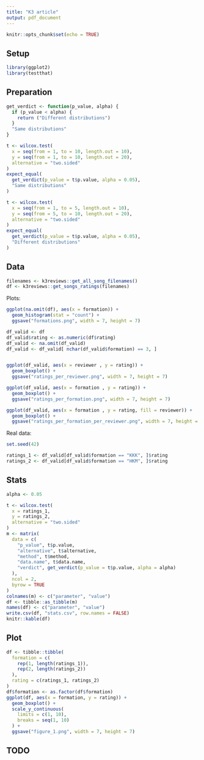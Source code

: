 ```yaml
---
title: "K3 article"
output: pdf_document
---
```


```r
knitr::opts_chunk$set(echo = TRUE)
```

## Setup

```r
library(ggplot2)
library(testthat)
```

## Preparation

```r
get_verdict <- function(p_value, alpha) {
  if (p_value < alpha) {
    return ("Different distributions")
  }
  "Same distributions"
}
```

```r
t <- wilcox.test(
  x = seq(from = 1, to = 10, length.out = 10),
  y = seq(from = 1, to = 10, length.out = 20), 
  alternative = "two.sided"
)
expect_equal(
  get_verdict(p_value = t$p.value, alpha = 0.05),
  "Same distributions"
)
```

```r
t <- wilcox.test(
  x = seq(from = 1, to = 5, length.out = 10),
  y = seq(from = 5, to = 10, length.out = 20), 
  alternative = "two.sided"
)
expect_equal(
  get_verdict(p_value = t$p.value, alpha = 0.05),
  "Different distributions"
)
```

## Data

```r
filenames <- k3reviews::get_all_song_filenames()
df <- k3reviews::get_songs_ratings(filenames)
```

Plots:

```r
ggplot(na.omit(df), aes(x = formation)) +
  geom_histogram(stat = "count") +
  ggsave("formations.png", width = 7, height = 7)
```

```r
df_valid <- df
df_valid$rating <- as.numeric(df$rating)
df_valid <- na.omit(df_valid)
df_valid <- df_valid[ nchar(df_valid$formation) == 3, ]


ggplot(df_valid, aes(x = reviewer , y = rating)) +
  geom_boxplot() +
  ggsave("ratings_per_reviewer.png", width = 7, height = 7)
```

```r
ggplot(df_valid, aes(x = formation , y = rating)) +
  geom_boxplot() +
  ggsave("ratings_per_formation.png", width = 7, height = 7)
```

```r
ggplot(df_valid, aes(x = formation , y = rating, fill = reviewer)) +
  geom_boxplot() +
  ggsave("ratings_per_formation_per_reviewer.png", width = 7, height = 7)
```

Real data:

```r
set.seed(42)

ratings_1 <- df_valid[df_valid$formation == "KKK", ]$rating
ratings_2 <- df_valid[df_valid$formation == "HKM", ]$rating
```

## Stats

```r
alpha <- 0.05
```

```r
t <- wilcox.test(
  x = ratings_1, 
  y = ratings_2, 
  alternative = "two.sided"
)
m <- matrix(
  data = c(
    "p_value", t$p.value,
    "alternative", t$alternative,
    "method", t$method,
    "data.name", t$data.name,
    "verdict", get_verdict(p_value = t$p.value, alpha = alpha)
  ),
  ncol = 2,
  byrow = TRUE
)
colnames(m) <- c("parameter", "value")
df <- tibble::as_tibble(m)
names(df) <- c("parameter", "value")
write.csv(df, "stats.csv", row.names = FALSE)
knitr::kable(df)
```

## Plot

```r
df <- tibble::tibble(
  formation = c(
    rep(1, length(ratings_1)), 
    rep(2, length(ratings_2))
  ),
  rating = c(ratings_1, ratings_2)
)
df$formation <- as.factor(df$formation)
ggplot(df, aes(x = formation, y = rating)) + 
  geom_boxplot() +
  scale_y_continuous(
    limits = c(1, 10), 
    breaks = seq(1, 10)
  ) +
  ggsave("figure_1.png", width = 7, height = 7)
```

## TODO
